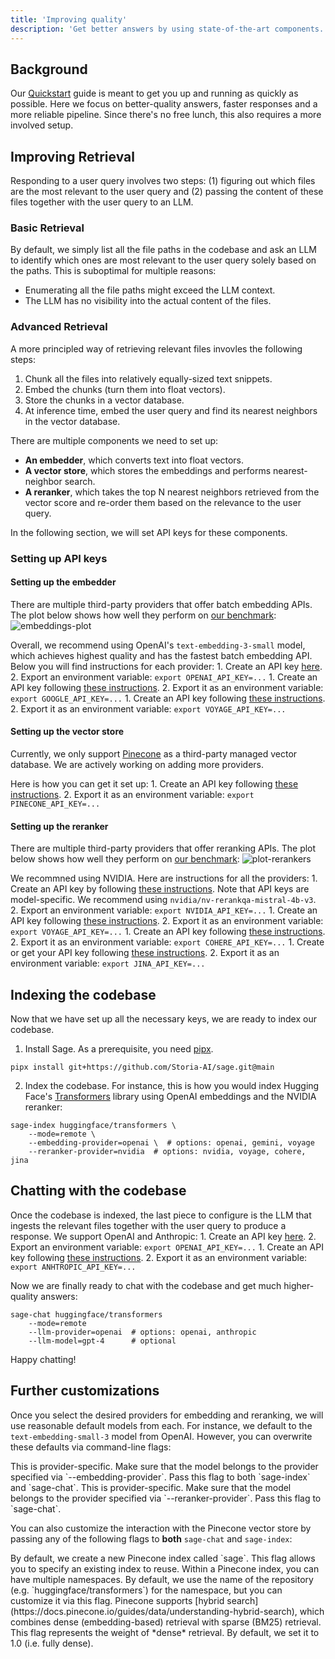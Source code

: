 ```yaml
---
title: 'Improving quality'
description: 'Get better answers by using state-of-the-art components.'
---
```


## Background
Our [Quickstart](quickstart) guide is meant to get you up and running as quickly as possible. Here we focus on better-quality answers, faster responses and a more reliable pipeline. Since there's no free lunch, this also requires a more involved setup.

## Improving Retrieval
Responding to a user query involves two steps: (1) figuring out which files are the most relevant to the user query and (2) passing the content of these files together with the user query to an LLM.

### Basic Retrieval
By default, we simply list all the file paths in the codebase and ask an LLM to identify which ones are most relevant to the user query solely based on the paths. This is suboptimal for multiple reasons:
- Enumerating all the file paths might exceed the LLM context.
- The LLM has no visibility into the actual content of the files.

### Advanced Retrieval
A more principled way of retrieving relevant files invovles the following steps:
1. Chunk all the files into relatively equally-sized text snippets.
2. Embed the chunks (turn them into float vectors).
3. Store the chunks in a vector database.
4. At inference time, embed the user query and find its nearest neighbors in the vector database.

There are multiple components we need to set up:
- **An embedder**, which converts text into float vectors.
- **A vector store**, which stores the embeddings and performs nearest-neighbor search.
- **A reranker**, which takes the top N nearest neighbors retrieved from the vector score and re-order them based on the relevance to the user query.

In the following section, we will set API keys for these components.

### Setting up API keys

#### Setting up the embedder
There are multiple third-party providers that offer batch embedding APIs. The plot below shows how well they perform on [our benchmark](https://github.com/Storia-AI/sage/tree/main/benchmarks/retrieval):
![embeddings-plot](images/embeddings.png)

Overall, we recommend using OpenAI's `text-embedding-3-small` model, which achieves highest quality and has the fastest batch embedding API. Below you will find instructions for each provider:
<AccordionGroup>
    <Accordion title="OpenAI">
        1. Create an API key [here](https://platform.openai.com/api-keys).
        2. Export an environment variable:
        ```
        export OPENAI_API_KEY=...
        ```
    </Accordion>
    <Accordion title="Google Gemini">
        1. Create an API key following [these instructions](https://ai.google.dev/gemini-api/docs/api-key).
        2. Export it as an environment variable:
        ```
        export GOOGLE_API_KEY=...
        ```
    </Accordion>
    <Accordion title="Voyage">
        1. Create an API key following [these instructions](https://docs.voyageai.com/docs/api-key-and-installation).
        2. Export it as an environment variable:
        ```
        export VOYAGE_API_KEY=...
        ```
    </Accordion>
</AccordionGroup>

#### Setting up the vector store
Currently, we only support [Pinecone](https://pinecone.io) as a third-party managed vector database. We are actively working on adding more providers.

Here is how you can get it set up:
<AccordionGroup>
    <Accordion title="Pinecone">
    1. Create an API key following [these instructions](https://docs.pinecone.io/reference/api/authentication).
    2. Export it as an environment variable:
    ```
    export PINECONE_API_KEY=...
    ```
    </Accordion>
</AccordionGroup>

#### Setting up the reranker
There are multiple third-party providers that offer reranking APIs.  The plot below shows how well they perform on [our benchmark](https://github.com/Storia-AI/sage/tree/main/benchmarks/retrieval):
![plot-rerankers](images/rerankers.png)

We recommned using NVIDIA. Here are instructions for all the providers:
<AccordionGroup>
    <Accordion title="NVIDIA">
        1. Create an API key by following [these instructions](https://docs.nvidia.com/nim/large-language-models/latest/getting-started.html#generate-an-api-key). Note that API keys are model-specific. We recommend using `nvidia/nv-rerankqa-mistral-4b-v3`.
        2. Export an environment variable:
        ```
        export NVIDIA_API_KEY=...
        ```
    </Accordion>
    <Accordion title="Voyage">
        1. Create an API key following [these instructions](https://docs.voyageai.com/docs/api-key-and-installation).
        2. Export it as an environment variable:
        ```
        export VOYAGE_API_KEY=...
        ```
    </Accordion>
    <Accordion title="Cohere">
        1. Create an API key following [these instructions](https://docs.cohere.com/v2/docs/rate-limits).
        2. Export it as an environment variable:
        ```
        export COHERE_API_KEY=...
        ```
    </Accordion>
    <Accordion title="Jina">
        1. Create or get your API key following [these instructions](https://jina.ai/embeddings/).
        2. Export it as an environment variable:
        ```
        export JINA_API_KEY=...
        ```
    </Accordion>
</AccordionGroup>


## Indexing the codebase
Now that we have set up all the necessary keys, we are ready to index our codebase.

1. Install Sage. As a prerequisite, you need [pipx](https://pipx.pypa.io/stable/installation/).
```
pipx install git+https://github.com/Storia-AI/sage.git@main
```

2. Index the codebase. For instance, this is how you would index Hugging Face's [Transformers](https://github.com/huggingface/transformers) library using OpenAI embeddings and the NVIDIA reranker:
```
sage-index huggingface/transformers \
    --mode=remote \
    --embedding-provider=openai \  # options: openai, gemini, voyage
    --reranker-provider=nvidia  # options: nvidia, voyage, cohere, jina
```

## Chatting with the codebase
Once the codebase is indexed, the last piece to configure is the LLM that ingests the relevant files together with the user query to produce a response. We support OpenAI and Anthropic:
<AccordionGroup>
    <Accordion title="OpenAI">
        1. Create an API key [here](https://platform.openai.com/api-keys).
        2. Export an environment variable:
        ```
        export OPENAI_API_KEY=...
        ```
    </Accordion>
    <Accordion title="Anthropic">
        1. Create an API key following [these instructions](https://docs.anthropic.com/en/api/getting-started#accessing-the-api).
        2. Export it as an environment variable:
        ```
        export ANHTROPIC_API_KEY=...
        ```
    </Accordion>
</AccordionGroup>

Now we are finally ready to chat with the codebase and get much higher-quality answers:
```
sage-chat huggingface/transformers
    --mode=remote
    --llm-provider=openai  # options: openai, anthropic
    --llm-model=gpt-4      # optional
```
Happy chatting!

## Further customizations
Once you select the desired providers for embedding and reranking, we will use reasonable default models from each. For instance, we default to the `text-embedding-small-3` model from OpenAI. However, you can overwrite these defaults via command-line flags:

<ResponseField name="--embedding-model" type="string">
This is provider-specific. Make sure that the model belongs to the provider specified via `--embedding-provider`. Pass this flag to both `sage-index` and `sage-chat`.
</ResponseField>

<ResponseField name="--reranker-model" type="string">
This is provider-specific. Make sure that the model belongs to the provider specified via `--reranker-provider`. Pass this flag to `sage-chat`.
</ResponseField>

You can also customize the interaction with the Pinecone vector store by passing any of the following flags to **both** `sage-chat` and `sage-index`:

<ResponseField name="--pinecone-index-name" type="string">
By default, we create a new Pinecone index called `sage`. This flag allows you to specify an existing index to reuse.
</ResponseField>

<ResponseField name="--index-namespace" type="string">
Within a Pinecone index, you can have multiple namespaces. By default, we use the name of the repository (e.g. `huggingface/transformers`) for the namespace, but you can customize it via this flag.
</ResponseField>

<ResponseField name="--retrieval-alpha" type="float">
Pinecone supports [hybrid search](https://docs.pinecone.io/guides/data/understanding-hybrid-search), which combines dense (embedding-based) retrieval with sparse (BM25) retrieval. This flag represents the weight of *dense* retrieval. By default, we set it to 1.0 (i.e. fully dense).
</ResponseField>

